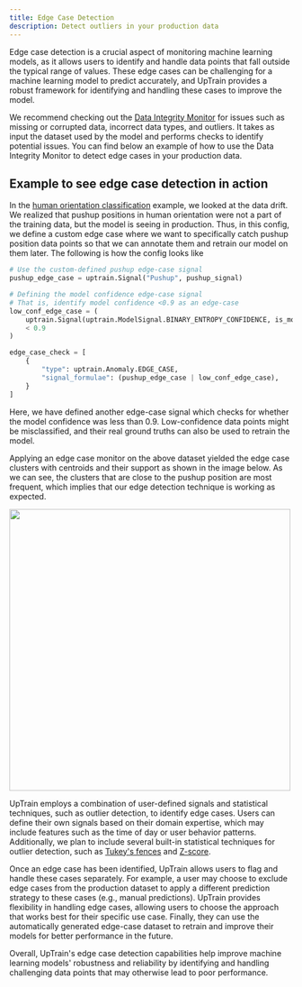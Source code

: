 ```yaml
---
title: Edge Case Detection
description: Detect outliers in your production data 
---
```


Edge case detection is a crucial aspect of monitoring machine learning models, as it allows users to identify and handle data points that fall outside the typical range of values. These edge cases can be challenging for a machine learning model to predict accurately, and UpTrain provides a robust framework for identifying and handling these cases to improve the model.

We recommend checking out the [Data Integrity Monitor](/monitors/data-integrity) for issues such as missing or corrupted data, incorrect data types, and outliers. It takes as input the dataset used by the model and performs checks to identify potential issues. You can find below an example of how to use the Data Integrity Monitor to detect edge cases in your production data. 

## Example to see edge case detection in action

In the [human orientation classification](https://github.com/uptrain-ai/uptrain/blob/main/examples/human_orientation_classification/run.ipynb) example, we looked at the data drift. We realized that pushup positions in human orientation were not a part of the training data, but the model is seeing in production. Thus, in this config, we define a custom edge case where we want to specifically catch pushup position data points so that we can annotate them and retrain our model on them later. The following is how the config looks like

```python
# Use the custom-defined pushup edge-case signal
pushup_edge_case = uptrain.Signal("Pushup", pushup_signal)

# Defining the model confidence edge-case signal
# That is, identify model confidence <0.9 as an edge-case
low_conf_edge_case = (
    uptrain.Signal(uptrain.ModelSignal.BINARY_ENTROPY_CONFIDENCE, is_model_signal=True)
    < 0.9
)

edge_case_check = [
    {
        "type": uptrain.Anomaly.EDGE_CASE,
        "signal_formulae": (pushup_edge_case | low_conf_edge_case),
    }
]
```

Here, we have defined another edge-case signal which checks for whether the model confidence was less than 0.9. Low-confidence data points might be misclassified, and their real ground truths can also be used to retrain the model.

Applying an edge case monitor on the above dataset yielded the edge case clusters with centroids and their support as shown in the image below. As we can see, the clusters that are close to the pushup position are most frequent, which implies that our edge detection technique is working as expected.

<Frame caption="Edge cases clusters selected by the framework. Pushup orientations are most prominent.">
  <img width="500" src="/images/edge-case-clusters.png"/>
</Frame>

UpTrain employs a combination of user-defined signals and statistical techniques, such as outlier detection, to identify edge cases. Users can define their own signals based on their domain expertise, which may include features such as the time of day or user behavior patterns. Additionally, we plan to include several built-in statistical techniques for outlier detection, such as [Tukey's fences](https://github.com/uptrain-ai/uptrain/issues/100) and [Z-score](https://github.com/uptrain-ai/uptrain/issues/101).

Once an edge case has been identified, UpTrain allows users to flag and handle these cases separately. For example, a user may choose to exclude edge cases from the production dataset to apply a different prediction strategy to these cases (e.g., manual predictions). UpTrain provides flexibility in handling edge cases, allowing users to choose the approach that works best for their specific use case. Finally, they can use the automatically generated edge-case dataset to retrain and improve their models for better performance in the future.

Overall, UpTrain's edge case detection capabilities help improve machine learning models' robustness and reliability by identifying and handling challenging data points that may otherwise lead to poor performance.  
